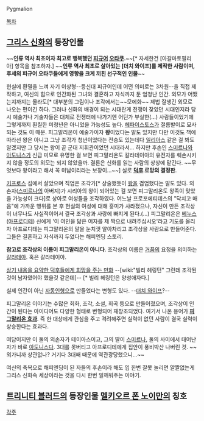 Pygmalion

[[목차]]
== [[그리스 신화]]의 등장인물 ==
~~'''인류 역사 최초이자 최고로 행복했던 [[피규어]] [[오타쿠]].'''~~[* 자세한건 [아갈마토필리아] 항목을 참조하자.] 
~~'''인류 역사 최초로 살아있는 [더치 와이프]를 제작한 사람이며, 후세의 피규어 오타쿠들에게 영향을 크게 끼친 선구적인 인물'''~~

현실에 환멸을 느껴 자기 이상형--등신대 피규어인데 어떤 의미로는 3차원--을 직접 제작하고, 여신의 힘으로 인간화된 그녀와 결혼하고 자식까지 둔 엄청난 인간. 외모가 어땠는지까지는 몰라도[* 대부분의 그림이나 조각에서는~~모에화~~ 제법 잘생긴 외모로 나오는 편이긴 하다. 그러나 신화의 배경이 되는 시대란게 전쟁이 잦았던 시대인지라 당시 예술가나 기술자들은 대체로 전쟁터에 나가기엔 어딘가 부실한(...) 사람들이었기에 그렇게까지 훤칠한 미청년은 아니었을 가능성도 높다. [[헤파이스토스]]가 절름발이로 묘사되는 것도 이 때문. 피그말리온이 예술가이자 '''왕'''이었다는 말도 있지만 다만 이것도 책에 따라선 왕은 아니고 그냥 조각가 청년이었다는 전승도 있는데다 [[일리아스]] 같은 걸 봐도 알겠지만 그 당시는 왕이 곧 군대 지휘관이었던 시대라서... 하지만 후손인 [[스미르나]]와 [[아도니스]]가 신급 미모로 유명한 걸 보면 피그말리온도 갈라테이아의 유전자를 훼손시키지 않을 정도의 외모는 되지 않았을까. 결론은 신화를 읽는 사람의 상상에 맡긴다. ~~무엇보다 왕이라고 해서 꼭 미남이리라는 보장이...~~] 실로 '''[[덕후]] 로망의 결정판'''.

[[키프로스]] 섬에서 살았으며 직업은 조각가[* 상술했듯이 [[왕]]을 겸업했다는 말도 있다. 외손자([[스미르나]]의 아버지)가 시리아의 왕이 되어있는 걸 보면 피그말리온도 왕족이 맞았을 가능성이 크다]로 상아로 여성들을 조각하였다. 어느날 프로포에티데스의 "닥치고 매음"에 가까운 행위를 본 후 현실의 여성에 대해 흥미가 사라졌으나, 자신이 만든 조각상이 너무나도 사실적이어서 결국 조각상과 사랑에 빠지게 된다.(…) 피그말리온은 [[베누스]]([[아프로디테]]) 신에게 '이 여인을 닮은 여자를 제 짝으로 내려주십시오'라고 기도를 올리자 아프로디테는 피그말리온의 말을 눈치껏 알아차리고 조각상을 사람으로 만들어준다. 그들은 결혼하고 자식까지 두었다는 해피엔딩 스토리.

'''참고로 조각상의 이름이 피그말리온이 아니다'''. 조각상의 이름은 [[거품]]의 요정을 의미하는 [[갈라테아]]. 혹은 갈라테이아.

[http://aoxl.egloos.com/4921473 상기 내용을 요약한 덕후들에게 희망을 주는 만화] --[wiki:"빌리 헤링턴" 그런데 조각된 것이 남자였어야 했을것 같은데]-- [* 빌리 헤링턴은 양성애자다.]

실제 인간이 아닌 [[자동인형]]으로 만들었다는 변형도 있다. --[[더치 와이프]]?--

피그말리온 이야기는 수많은 회화, 조각, 소설, 희곡 등으로 만들어졌으며, 조각상이 인간이 된다는 아이디어도 다양한 형태로 변형되어 재창조되었다. 여기서 나온 용어가 '''[[피그말리온 효과]]'''. 즉 한 대상에게 관심을 주고 격려해주면 실력이 없던 사람이 결국 실력이 상승한다는 효과다.

여담이지만 이 둘의 외손자가 테이아스이고, 그의 딸이 [[스미르나]], 둘의 사이에서 태어난 자가 바로 [[아도니스]]다. 3대를 못버티고 아프로디테에게 집안이 풍비박산 나버린 것. ~~외가니까 상관없나? 거기다 3대째 때문에 역관광당했으니...~~

여신의 축복으로 해피엔딩이 된 자들의 후손이라 해도 입 한번 잘못 놀리면 얄짤없는게 그리스 신화속 세상이라는 것을 다시 한번 일깨워주는 이야기.

== [[트리니티 블러드]]의 등장인물 [[멜키오르 폰 노이만]]의 칭호 ==
[[각주]]
